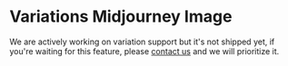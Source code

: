 # Variations Midjourney Image

We are actively working on variation support but it's not shipped yet, if you're waiting for this feature, please [contact us](https://www.imagineapi.dev/contact) and we will prioritize it.
